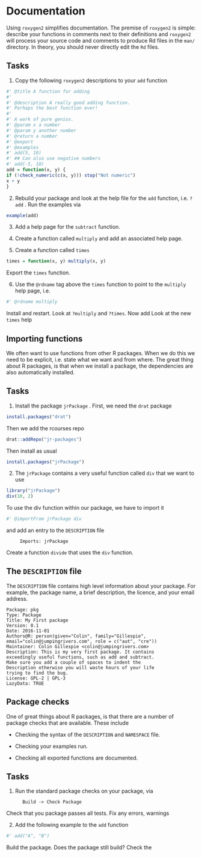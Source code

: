 # Documentation

Using `roxygen2` simplifies documentation\sidenote{The first package I wrote didn’t use \texttt{roxygen2} and it was a very painful experience.}. The premise of `roxygen2` is simple: describe your functions in comments next to their definitions and `roxygen2` will process your source code and comments to produce Rd files in the `man/` directory. In theory, you should never directly edit the `Rd` files.

## Tasks

1. Copy the following `roxygen2` descriptions to your `add` function

```r
#' @title A function for adding
#'
#' @description A really good adding function.
#' Perhaps the best function ever!
#'
#' A work of pure genius.
#' @param x a number
#' @param y another number
#' @return a number
#' @export
#' @examples
#' add(5, 10)
#' ## Can also use negative numbers
#' add(-5, 10)
add = function(x, y) {
if (!check_numeric(c(x, y))) stop("Not numeric")
x + y
}
```

2. Rebuild your package and look at the help file for the `add` function, i.e. `?add` . Run the examples via

\begin{table}[b]
  \centering
  \begin{tabular}{@{} ll}
    \toprule
    Tag name & Description \\
    \midrule
    \texttt{@title} & Short title for documentation page. \\
    \texttt{@description} & Longer description page. Skip a line for a \\
    &\qquad new paragraph.\\
    \texttt{@param} & Function parameter description. \\
    \texttt{@inheritParams} & Use the parameter definition from another function. \\
    \texttt{@export} & Add the function to the \texttt{NAMESPACE} file.\\
    \texttt{@return} & What does the function return, e.g. a data frame. \\
    \texttt{@examples} & Function examples (will be run when building). \\
    \texttt{@rdname} & Point multiple functions to the same help file,\\
    & \qquad e.g. \texttt{?substr}. \\
    \texttt{@seealso} & Pointers to other documentation pages. \\
    \texttt{@importFrom} & Import functions from other packages. \\
    \bottomrule
  \end{tabular}
  \caption{Useful \texttt{roxygen2} tags for documenting functions.}\label{T1.1}
\end{table}

```r
example(add)
```

3. Add a help page for the `subtract` function\sidenote{Install and restart.}.

4. Create a function called `multiply` and add an associated help page\sidenote{Install and restart.}.

5. Create a function called `times`

```r
times = function(x, y) multiply(x, y)
```

Export the `times` function\sidenote{Install and restart.}.

6. Use the `@rdname` tag above the `times` function to point to the `multiply` help page, i.e.

```r
#' @rdname multiply
```

Install and restart. Look at `?multiply` and `?times`. Now add \newline{\texttt{@examples} to the \texttt{times} function.} Look at the new `times` help \newline{page.}

## Importing functions

We often want to use functions from other R packages. When we do this we need to be explicit, i.e. state what we want and from where. The great thing about R packages, is that when we install a package, the dependencies are also automatically installed.

## Tasks

1. Install the package `jrPackage` . First, we need the `drat` package

```r
install.packages("drat")
```

Then we add the rcourses repo\sidenote{Run the \texttt{.libPaths()} function to see the repository location.}

```r
drat::addRepo("jr-packages")
```

Then install as usual

```r
install.packages("jrPackage")
```

2. The `jrPackage` contains a very useful function called `div` that we want to use

```r
library("jrPackage")
div(10, 2)
```

To use the div function within our package, we have to import it \newline{first}

```r
#' @importFrom jrPackage div
```

and add an entry to the `DESCRIPTION` file

```
     Imports: jrPackage
```

Create a function `divide` that uses the `div` function.

## The `DESCRIPTION` file

The `DESCRIPTION` file contains high level information about your package. For example, the package name, a brief description, the licence,
and your email address.

\indent{Open the \texttt{DESCRIPTION} file and update fields with relevant information. An example is given below.}

```
Package: pkg
Type: Package
Title: My First package
Version: 0.1
Date: 2016-11-01
Authors@R: person(given="Colin", family="Gillespie",
email="colin@jumpingrivers.com", role = c("aut", "cre"))
Maintainer: Colin Gillespie <colin@jumpingrivers.com>
Description: This is my very first package. It contains
exceedingly useful functions, such as add and subtract.
Make sure you add a couple of spaces to indent the
Description otherwise you will waste hours of your life
trying to find the bug.
License: GPL-2 | GPL-3
LazyData: TRUE
```

## Package checks

One of great things about R packages, is that there are a number of package checks that are available. These include

- Checking the syntax of the `DESCRIPTION` and `NAMESPACE` file.

- Checking your examples run.

- Checking all exported functions are documented.

## Tasks

1. Run the standard package checks on your package, via

```
      Build -> Check Package
```

Check that you package passes all tests\sidenote{CTRL + E.}. Fix any errors, warnings \newline{or notes.}

2. Add the following example to the `add` function

```r
#' add("A", "B")
```

Build the package. Does the package still build? Check the \newline{package. Does the package pass all tests?}
